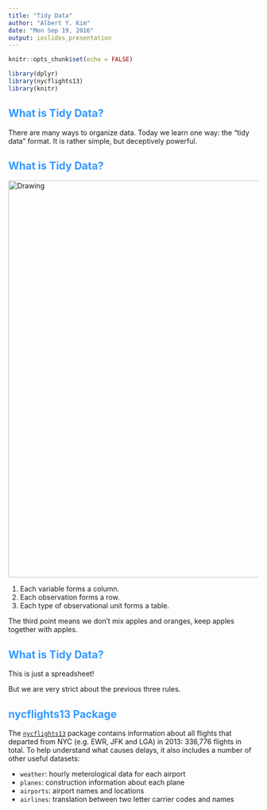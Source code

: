```yaml
---
title: "Tidy Data"
author: "Albert Y. Kim"
date: "Mon Sep 19, 2016"
output: ioslides_presentation
---
```




<style>
h2 { 
 color: #3399ff;		
}
h3 { 
 color: #3399ff;		
}
slides > slide.backdrop {
  background: white;
}
</style>

```r
knitr::opts_chunk$set(echo = FALSE)
```

```r
library(dplyr)
library(nycflights13)
library(knitr)
```



## What is Tidy Data?

There are many ways to organize data. Today we learn one way: the "tidy data" format. It is rather simple, but deceptively powerful.


## What is Tidy Data?

<img src="http://garrettgman.github.io/images/tidy-1.png" alt="Drawing" style="width: 800px;"/>

1. Each variable forms a column.
2. Each observation forms a row.
3. Each type of observational unit forms a table.

The third point means we don't mix apples and oranges, keep apples together with apples.



## What is Tidy Data?

This is just a spreadsheet! 

But we are very strict about the previous three rules.



## nycflights13 Package

The [`nycflights13`](https://github.com/hadley/nycflights13) package contains
information about all flights that departed from NYC (e.g. EWR, JFK and LGA) in
2013: 336,776 flights in total. To help understand what causes delays, it also
includes a number of other useful datasets:

* `weather`: hourly meterological data for each airport
* `planes`: construction information about each plane
* `airports`: airport names and locations
* `airlines`: translation between two letter carrier codes and names






